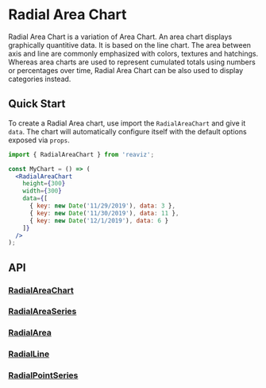 # Radial Area Chart

Radial Area Chart is a variation of Area Chart. An area chart displays graphically quantitive data.
It is based on the line chart. The area between axis and line are commonly emphasized with colors, textures and hatchings.
Whereas area charts are used to represent cumulated totals using numbers or percentages over time, Radial Area Chart can
be also used to display categories instead.

## Quick Start
To create a Radial Area chart, use import the `RadialAreaChart` and give it `data`. The chart
will automatically configure itself with the default options exposed via `props`.

```jsx
import { RadialAreaChart } from 'reaviz';

const MyChart = () => (
  <RadialAreaChart
    height={300}
    width={300}
    data={[
      { key: new Date('11/29/2019'), data: 3 },
      { key: new Date('11/30/2019'), data: 11 },
      { key: new Date('12/1/2019'), data: 6 }
    ]}
  />
);
```

## API
### [RadialAreaChart](https://github.com/reaviz/reaviz/blob/master/src/RadialAreaChart/RadialAreaChart.tsx)

### [RadialAreaSeries](https://github.com/reaviz/reaviz/blob/master/src/RadialAreaChart/RadialAreaSeries/RadialAreaSeries.tsx)

### [RadialArea](https://github.com/reaviz/reaviz/blob/master/src/RadialAreaChart/RadialAreaSeries/RadialArea.tsx)

### [RadialLine](https://github.com/reaviz/reaviz/blob/master/src/RadialAreaChart/RadialAreaSeries/RadialLine.tsx)

### [RadialPointSeries](https://github.com/reaviz/reaviz/blob/master/src/RadialAreaChart/RadialAreaSeries/RadialPointSeries.tsx)

